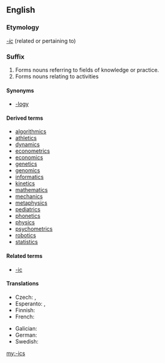 {{also|ics|ICS}}
==English==

===Etymology===
''[[-ic]]'' (related or pertaining to)

===Suffix===
{{en-suffix}}

# Forms nouns referring to fields of knowledge or practice.
# Forms nouns relating to activities

====Synonyms====
* {{sense|study, field of knowledge}} [[-logy]]

====Derived terms====
{{suffixsee|en}}
* [[algorithmics]]
* [[athletics]]
* [[dynamics]]
* [[econometrics]]
* [[economics]]
* [[genetics]]
* [[genomics]]
* [[informatics]]
* [[kinetics]]
* [[mathematics]]
* [[mechanics]]
* [[metaphysics]]
* [[pediatrics]]
* [[phonetics]]
* [[physics]]
* [[psychometrics]]
* [[robotics]]
* [[statistics]]

====Related terms====
* [[-ic]]

====Translations====
{{trans-top|fields of knowledge or practice}}
* Czech: {{t|cs|-ika}}, {{t|cs|-ie}}
* Esperanto: {{t|eo|-iko}}, {{t|eo|-scienco}}
* Finnish: {{t|fi|-iikka}}
* French: {{t+|fr|-ique}}
{{trans-mid}}
* Galician: {{t|gl|-ica|f}}
* German: {{t+|de|-ik}}
* Swedish: {{t|sv|-tik}}
{{trans-bottom}}

[[my:-ics]]
